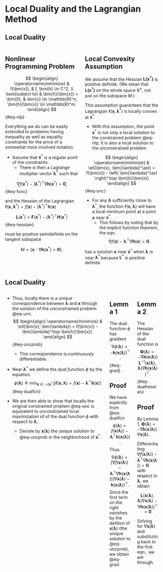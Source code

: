 # Local Duality and the Lagrangian Method

## Local Duality {.smaller}

:::: {.columns}

::: {.column width="50%"}

::: {.callout-tip  icon=false}
## Nonlinear Programming Problem 

$$
\begin{align}
\operatorname{minimize} & f(\bm{x}), & f, \bm{h} \in C^2, \\
\text{subject to} & \bm{h}(\bm{x}) = \bm{0}, & \bm{x} \in \mathbb{R}^n, 
\bm{h}(\bm{x}) \in \mathbb{R}^m.
\end{align}
$$ {#eq-nlp}

Everything we do can be easily extended to problems having inequality as well 
as equality constraints for the price of a somewhat more involved notation.
:::



* Assume that $\bm{x}^\ast$ is a regular point of the constraints.
  - There is then a Lagrange multiplier vector $\bm{\lambda}^\ast$ such that 

$$
\nabla f(\bm{x}^\ast) - \left(\bm{\lambda}^\ast\right)^\top \nabla \bm{h}
(\bm{x}^\ast) = \bm{0},
$$ {#eq-fonc}

and the Hessian of the Lagrangian $\ell(\bm{x}, \bm{\lambda}^\ast) = f(\bm{x}) - \left(\bm{\lambda}^\ast\right)^\top \bm{h}(\bm{x})$

$$
\bm{L}(\bm{x}^\ast) = \bm{F}(\bm{x}^\ast) - \left(\bm{\lambda}^\ast\right)^\top \bm{H}(\bm{x}^\ast)
$$ {#eq-hessian}

must be positive semidefinite on the tangent subspace 

$$ M = \{\bm{x}: \nabla \bm{h}(\bm{x}^\ast) = \bm{0}\}. $$

:::


::: {.column width="50%"}

::: {.callout-note icon=false}
## Local Convexity Assumption
We assume that the Hessian $\bm{L(\bm{x}^\ast)}$ is positive definite.
(We mean that $\bm{L(\bm{x}^\ast)}$ on the whole space $\mathbb{R}^n$, not just on the subspace $M$.)

This assumption guarantees that the Lagrangian $\ell(\bm{x}, \bm{\lambda}^\ast)$ 
is locally convex at $\bm{x}^\ast$.
:::

* With this assumption, the point $\bm{x}^\ast$ is not only a local solution to 
the constrained problem @eq-nlp; it is also a local solution to the unconstrained problem

$$
\begin{align}
\operatorname{minimize} & \ell(\bm{x}, \bm{\lambda}^\ast) = f(\bm{x}) - 
\left( \bm{\lambda}^\ast \right)^\top \bm{h}(\bm{x})
\end{align}
$$ {#eq-unc}

* For any $\bm{\lambda}$ sufficiently close to $\bm{\lambda}^\ast$, the function
$\ell(\bm{x}, \bm{\lambda})$ will have a local minimum point at a point $\bm{x}$ 
near $\bm{x}^\ast$.
  - This follows by noting that by the implicit function theorem, the eqn.
$$
\nabla f(\bm{x}) - \bm{\lambda}^\top \nabla \bm{h}
(\bm{x}) = \bm{0}
$$

has a solution $\bm{x}$ near $\bm{x}^\ast$ when $\bm{\lambda}$ is near 
$\bm{\lambda}^\ast$ because $\bm{L}^\ast$ is positive definite.
:::

::::


## Local Duality {.smaller}

:::: {.columns}

::: {.callout-note appearance="minimal"}
* Thus, locally there is a unique correspondence between $\bm{\lambda}$ and $\bm{x}$
through the solution of the unconstrained problem @eq-unc.
$$
\begin{align}
\operatorname{minimize} & \ell(\bm{x}, \bm{\lambda}) = f(\bm{x}) - \bm{\lambda}^\top \bm{h}(\bm{x}).
\end{align}
$$ {#eq-uncprob}
  - This correspondence is continuously differentiable.
* Near $\bm{\lambda}^\ast$ we define the _dual function_ $\phi$ by the equation
$$
\phi(\bm{\lambda}) \triangleq \operatorname{min}_{\bm{x} \in \mathcal{N}(\bm{x}^\ast)} 
\left[ \ell(\bm{x}, \bm{\lambda}) = f(\bm{x}) - \bm{\lambda}^\top \bm{h}(\bm{x}) \right]
$$ {#eq-dualfcn}

* We are then able to show that locally the original constrained problem @eq-unc 
is equivalent to unconstrained local maximization of of the dual function $\phi$
with respect to $\bm{\lambda}$.
  - Denote by $\bm{x}(\bm{\lambda})$ the unique solution to @eq-uncprob in the neighborhood of $\bm{x}^\ast$.
:::

::: {.column width="50%"}

::: {.callout-tip icon="false"}
## Lemma 1
The dual function $\phi$ has gradient $$ \nabla \phi(\bm{\lambda}) = -\bm{h}(\bm{x}(\bm{\lambda}))^\top. $$ {#eq-grad}
:::

::: {.callout-note icon=false}
## Proof
We have explicitly from @eq-dualfcn
$$ \phi(\bm{\lambda}) = f(\bm{x}(\bm{\lambda})) - \bm{\lambda}^\top \bm{h}(\bm{x}(\bm{\lambda})). $$
Thus
$$ 
\nabla \phi(\bm{\lambda}) = \left[ \nabla f(\bm{x}(\bm{\lambda})) - \bm{\lambda}^\top \nabla \bm{h}(\bm{x}(\bm{\lambda})) \right] \nabla \bm{x}(\bm{\lambda}) - \bm{h}(\bm{x}(\bm{\lambda}))^\top. 
$$
Since the first term on the right vanishes by the defition of $\bm{x}(\bm{\lambda})$ (the unique solution to @eq-uncprob), we obtain @eq-grad.
:::

:::

::: {.column width="50%"}

::: {.callout-tip icon="false"}
## Lemma 2
The Hessian of the dual function is
$$
\bm{\Phi}(\bm{\lambda}) = -\nabla \bm{h}(\bm{x}(\bm{\lambda}))\bm{L}^{-1}(\bm{x}(\bm{\lambda}), \bm{\lambda}) \nabla \bm{h}(\bm{x}(\bm{\lambda}))^\top.
$$ {#eq-dualhessian}
:::

::: {.callout-note icon="false"}
## Proof
By Lemma 1, $\bm{\Phi}(\bm{\lambda}) = -\nabla \bm{h}(\bm{x}(\bm{\lambda})) \nabla \bm{x}(\bm{\lambda})$. 

Differentiating $\nabla f(\bm{x}(\bm{\lambda})) - \bm{\lambda}^\top \nabla \bm{h}(\bm{x}(\bm{\lambda})) = \bm{0}$ with respect to $\bm{\lambda}$, we obtain

$$ 
\bm{L}(\bm{x}(\bm{\lambda}), \bm{\lambda})\nabla \bm{x}(\bm{\lambda}) - \nabla \bm{h}(\bm{x}(\bm{\lambda}))^\top = \bm{0}.
$$

Solving for $\nabla \bm{x}(\bm{\lambda})$ and substituting back to the first eqn., we are through.

:::


:::

::::